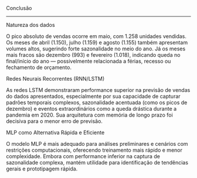 ##  {#conclusao data-menu-title="Conclusão"}

[Conclusão]{.slide-title}

<hr>

::: {.sanchez-font}
::: {.salmon-text}

Natureza dos dados

:::
:::

O pico absoluto de vendas ocorre em maio, com 1.258 unidades vendidas. Os meses de abril (1.150), julho (1.159) e agosto (1.155) também apresentam volumes altos, sugerindo forte sazonalidade no meio do ano.
Já os meses mais fracos são dezembro (993) e fevereiro (1.018), indicando queda no final/início do ano — possivelmente relacionada a férias, recesso ou fechamento de orçamento.

::: {.sanchez-font}
::: {.salmon-text}

Redes Neurais Recorrentes (RNN/LSTM)

:::
:::

As redes LSTM demonstraram performance superior na previsão de vendas do dados apresentados, especialmente por sua capacidade de capturar padrões temporais complexos, sazonalidade acentuada (como os picos de dezembro) e eventos extraordinários como a queda drástica durante a pandemia em 2020. Sua arquitetura com memória de longo prazo foi decisiva para o menor erro de previsão.

::: {.sanchez-font}
::: {.salmon-text}

MLP como Alternativa Rápida e Eficiente

:::
:::

O modelo MLP é mais adequado para análises preliminares e cenários com restrições computacionais, oferecendo treinamento mais rápido e menor complexidade. Embora com performance inferior na captura de sazonalidade complexa, mantém utilidade para identificação de tendências gerais e prototipagem rápida.

